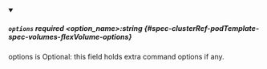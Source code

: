 
<details className="config-field" data-expandable="false" open>
<summary>

##### `options` <span className="config-field-required" data-required="false">required</span> <span className="config-field-type">&lt;option_name&gt;:string</span> <span className="config-field-default"></span> <span className="config-field-enum"></span> {#spec-clusterRef-podTemplate-spec-volumes-flexVolume-options}

options is Optional: this field holds extra command options if any.

</summary>



</details>
